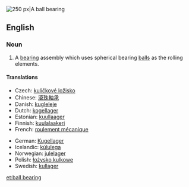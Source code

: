 [[Image:Four-point-contact-bearing din628 type-qj 180-ex.png|thumb|right|250 px|A ball bearing]]
{{wikipedia|Ball bearing}}
==English==

===Noun===
{{en-noun}}

# A [[bearing]] assembly which uses spherical bearing [[ball]]s as the rolling elements.

====Translations====
{{trans-top|bearing assembly with spherical balls}}
* Czech: [[kuličkové ložisko]] {{n}}
*Chinese: [[滾珠軸承]]
*Danish: [[kugleleje]]
*Dutch: [[kogellager]]
*Estonian: [[kuullaager]]
*Finnish: [[kuulalaakeri]]
*French: [[roulement mécanique]]
{{trans-mid}}
*German: [[Kugellager]]
*Icelandic: [[kúlulega]] {{f}}
*Norwegian: [[julelager]]
*Polish: [[łożysko kulkowe]]
*Swedish: [[kullager]]
{{trans-bottom}}

[[et:ball bearing]]
